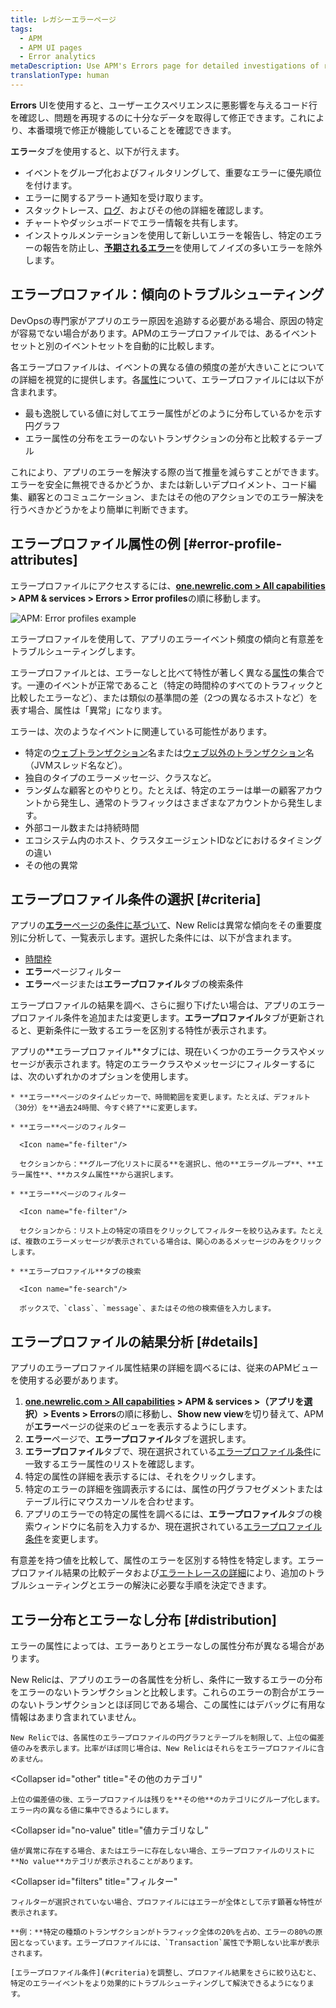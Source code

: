 ```yaml
---
title: レガシーエラーページ
tags:
  - APM
  - APM UI pages
  - Error analytics
metaDescription: Use APM's Errors page for detailed investigations of reported errors.
translationType: human
---
```




**Errors** UIを使用すると、ユーザーエクスペリエンスに悪影響を与えるコード行を確認し、問題を再現するのに十分なデータを取得して修正できます。これにより、本番環境で修正が機能していることを確認できます。

**エラー**タブを使用すると、以下が行えます。

* イベントをグループ化およびフィルタリングして、重要なエラーに優先順位を付けます。
* エラーに関するアラート通知を受け取ります。
* スタックトレース、[ログ](#logs-context)、およびその他の詳細を確認します。
* チャートやダッシュボードでエラー情報を共有します。
* インストゥルメンテーションを使用して新しいエラーを報告し、特定のエラーの報告を防止し、[**予期されるエラー**](#expected-errors)を使用してノイズの多いエラーを除外します。

## エラープロファイル：傾向のトラブルシューティング

DevOpsの専門家がアプリのエラー原因を追跡する必要がある場合、原因の特定が容易でない場合があります。APMのエラープロファイルでは、あるイベントセットと別のイベントセットを自動的に比較します。

各エラープロファイルは、イベントの異なる値の頻度の差が大きいことについての詳細を視覚的に提供します。各[属性](/docs/accounts-partnerships/education/getting-started-new-relic/glossary#attribute)について、エラープロファイルには以下が含まれます。

* 最も逸脱している値に対してエラー属性がどのように分布しているかを示す円グラフ
* エラー属性の分布をエラーのないトランザクションの分布と比較するテーブル

これにより、アプリのエラーを解決する際の当て推量を減らすことができます。エラーを安全に無視できるかどうか、または新しいデプロイメント、コード編集、顧客とのコミュニケーション、またはその他のアクションでのエラー解決を行うべきかどうかをより簡単に判断できます。

## エラープロファイル属性の例 [#error-profile-attributes]

エラープロファイルにアクセスするには、**[one.newrelic.com > All capabilities](https://one.newrelic.com/all-capabilities) > APM & services > Errors > Error profiles**の順に移動します。

<img
  title="APM: Error profiles example"
  alt="APM: Error profiles example"
  src={apmSeldonErrorProfiles}
/>

<figcaption>
  エラープロファイルを使用して、アプリのエラーイベント頻度の傾向と有意差をトラブルシューティングします。
</figcaption>

エラープロファイルとは、エラーなしと比べて特性が著しく異なる[属性](/docs/accounts-partnerships/education/getting-started-new-relic/glossary#attribute)の集合です。一連のイベントが正常であること（特定の時間枠のすべてのトラフィックと比較したエラーなど）、または類似の基準間の差（2つの異なるホストなど）を表す場合、属性は「異常」になります。

エラーは、次のようなイベントに関連している可能性があります。

* 特定の[ウェブトランザクション](/docs/apm/transactions/intro-transactions/transactions-new-relic-apm)名または[ウェブ以外のトランザクション](/docs/apm/transactions/intro-transactions/monitor-background-processes-other-non-web-transactions)名（JVMスレッド名など）。
* 独自のタイプのエラーメッセージ、クラスなど。
* ランダムな顧客とのやりとり。たとえば、特定のエラーは単一の顧客アカウントから発生し、通常のトラフィックはさまざまなアカウントから発生します。
* 外部コール数または持続時間
* エコシステム内のホスト、クラスタエージェントIDなどにおけるタイミングの違い
* その他の異常

## エラープロファイル条件の選択 [#criteria]

アプリの[**エラー**ページの条件に基づいて](/docs/apm/applications-menu/error-analytics/error-analytics-explore-events-behind-errors)、New Relicは異常な傾向をその重要度別に分析して、一覧表示します。選択した条件には、以下が含まれます。

* [時間枠](/docs/data-analysis/user-interface-functions/view-your-data/time-picker-setting-time-periods-view-data)
* **エラー**ページフィルター
* **エラー**ページまたは**エラープロファイル**タブの検索条件

エラープロファイルの結果を調べ、さらに掘り下げたい場合は、アプリのエラープロファイル条件を追加または変更します。**エラープロファイル**タブが更新されると、更新条件に一致するエラーを区別する特性が表示されます。

<CollapserGroup>
  <Collapser
    id="profile-criteria-example"
    title="エラープロファイル条件の例"
  >
    アプリの**エラープロファイル**タブには、現在いくつかのエラークラスやメッセージが表示されます。特定のエラークラスやメッセージにフィルターするには、次のいずれかのオプションを使用します。

    * **エラー**ページのタイムピッカーで、時間範囲を変更します。たとえば、デフォルト（30分）を**過去24時間、今すぐ終了**に変更します。

    * **エラー**ページのフィルター

      <Icon name="fe-filter"/>

      セクションから：**グループ化リストに戻る**を選択し、他の**エラーグループ**、**エラー属性**、**カスタム属性**から選択します。

    * **エラー**ページのフィルター

      <Icon name="fe-filter"/>

      セクションから：リスト上の特定の項目をクリックしてフィルターを絞り込みます。たとえば、複数のエラーメッセージが表示されている場合は、関心のあるメッセージのみをクリックします。

    * **エラープロファイル**タブの検索

      <Icon name="fe-search"/>

      ボックスで、`class`、`message`、またはその他の検索値を入力します。
  </Collapser>
</CollapserGroup>

## エラープロファイルの結果分析 [#details]

アプリのエラープロファイル属性結果の詳細を調べるには、従来のAPMビューを使用する必要があります。

1. **[one.newrelic.com > All capabilities](https://one.newrelic.com/all-capabilities) > APM & services >（アプリを選択）> Events > Errors**の順に移動し、**Show new view**を切り替えて、APMが**エラー**ページの従来のビューを表示するようにします。
2. **エラー**ページで、**エラープロファイル**タブを選択します。
3. **エラープロファイル**タブで、現在選択されている[エラープロファイル条件](#criteria)に一致するエラー属性のリストを確認します。
4. 特定の属性の詳細を表示するには、それをクリックします。
5. 特定のエラーの詳細を強調表示するには、属性の円グラフセグメントまたはテーブル行にマウスカーソルを合わせます。
6. アプリのエラーでの特定の属性を調べるには、**エラープロファイル**タブの検索ウィンドウに名前を入力するか、現在選択されている[エラープロファイル条件](#criteria)を変更します。

有意差を持つ値を比較して、属性のエラーを区別する特性を特定します。エラープロファイル結果の比較データおよび[エラートレースの詳細](/docs/apm/applications-menu/error-analytics/error-analytics-manage-error-traces)により、追加のトラブルシューティングとエラーの解決に必要な手順を決定できます。

## エラー分布とエラーなし分布 [#distribution]

エラーの属性によっては、エラーありとエラーなしの属性分布が異なる場合があります。

<CollapserGroup>
  <Collapser
    id="top"
    title="上位偏差値"
  >
    New Relicは、アプリのエラーの各属性を分析し、条件に一致するエラーの分布をエラーのないトランザクションと比較します。これらのエラーの割合がエラーのないトランザクションとほぼ同じである場合、この属性にはデバッグに有用な情報はあまり含まれていません。

    New Relicでは、各属性のエラープロファイルの円グラフとテーブルを制限して、上位の偏差値のみを表示します。比率がほぼ同じ場合は、New Relicはそれらをエラープロファイルに含めません。
  </Collapser>

  <Collapser
    id="other"
    title="その他のカテゴリ"
  >
    上位の偏差値の後、エラープロファイルは残りを**その他**のカテゴリにグループ化します。エラー内の異なる値に集中できるようにします。
  </Collapser>

  <Collapser
    id="no-value"
    title="値カテゴリなし"
  >
    値が異常に存在する場合、またはエラーに存在しない場合、エラープロファイルのリストに**No value**カテゴリが表示されることがあります。
  </Collapser>

  <Collapser
    id="filters"
    title="フィルター"
  >
    フィルターが選択されていない場合、プロファイルにはエラーが全体として示す顕著な特性が表示されます。

    **例：**特定の種類のトランザクションがトラフィック全体の20%を占め、エラーの80%の原因となっています。エラープロファイルには、`Transaction`属性で予期しない比率が表示されます。

    [エラープロファイル条件](#criteria)を調整し、プロファイル結果をさらに絞り込むと、特定のエラーイベントをより効果的にトラブルシューティングして解決できるようになります。
  </Collapser>
</CollapserGroup>